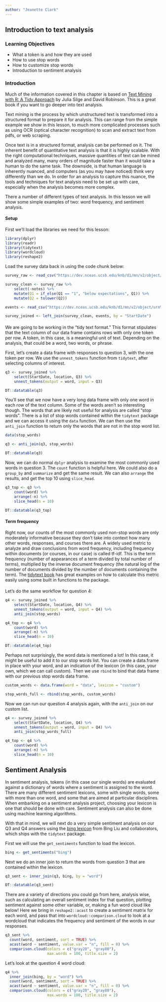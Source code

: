 ```yaml
---
author: "Jeanette Clark"
---
```


## Introduction to text analysis

### Learning Objectives

- What a token is and how they are used
- How to use stop words
- How to customize stop words
- Introduction to sentiment analysis

### Introduction

Much of the information covered in this chapter is based on [Text Mining with R: A Tidy Approach](https://www.tidytextmining.com/index.html) by Julia Silge and David Robinson. This is a great book if you want to go deeper into text analysis. 

Text mining is the process by which unstructured text is transformed into a structured format to prepare it for analysis. This can range from the simple example we show in this lesson, to much more complicated processes such as using OCR (optical character recognition) to scan and extract text from pdfs, or web scraping.

Once text is in a structured format, analysis can be performed on it. The inherent benefit of quantitative text analysis is that it is highly scalable. With the right computational techniques, massive quantities of text can be mined and analyzed many, many orders of magnitude faster than it would take a human to do the same task. The downside, is that human language is inherently nuanced, and computers (as you may have noticed) think very differently than we do. In order for an analysis to capture this nuance, the tools and techniques for text analysis need to be set up with care, especially when the analysis becomes more complex.

There a number of different types of text analysis. In this lesson we will show some simple examples of two: word frequency, and sentiment analysis.

#### Setup {.setup -}

First we'll load the libraries we need for this lesson:

```r
library(dplyr)
library(readr)
library(tidytext)
library(wordcloud)
library(reshape2)
```


Load the survey data back in using the code chunk below:

```r
survey_raw <- read_csv("https://dev.nceas.ucsb.edu/knb/d1/mn/v2/object/urn%3Auuid%3A71cb8d0d-70d5-4752-abcd-e3bcf7f14783", show_col_types = FALSE)

survey_clean <- survey_raw %>% 
    select(-notes) %>% 
    mutate(Q1 = if_else(Q1 == "1", "below expectations", Q1)) %>% 
    mutate(Q2 = tolower(Q2))

events <- read_csv("https://dev.nceas.ucsb.edu/knb/d1/mn/v2/object/urn%3Auuid%3A0a1dd2d8-e8db-4089-a176-1b557d6e2786", show_col_types = FALSE)

survey_joined <- left_join(survey_clean, events, by = "StartDate")
```

#### {-}

We are going to be working in the "tidy text format." This format stipulates that the text column of our data frame contains rows with only one token per row. A token, in this case, is a meaningful unit of text. Depending on the analysis, that could be a word, two words, or phrase.

First, let's create a data frame with responses to question 3, with the one token per row. We use the `unnest_tokens` function from `tidytext`, after selecting columns of interest.

```r
q3 <- survey_joined %>% 
    select(StartDate, location, Q3) %>% 
    unnest_tokens(output = word, input = Q3)
```


```r
DT::datatable(q3)
```

You'll see that we now have a very long data frame with only one word in each row of the text column. Some of the words aren't so interesting though. The words that are likely not useful for analysis are called "stop words". There is a list of stop words contained within the `tidytext` package and we can access it using the `data` function. We can then use the `anti_join` function to return only the words that are not in the stop word list.

```r
data(stop_words)

q3 <- anti_join(q3, stop_words)
```

```r
DT::datatable(q3)
```

Now, we can do normal `dplyr` analysis to examine the most commonly used words in question 3. The `count` function is helpful here. We could also do a `group_by` and `summarize` and get the same result. We can also `arrange` the results, and get the top 10 using `slice_head`.

```r
q3_top <- q3 %>% 
    count(word) %>% 
    arrange(-n) %>% 
    slice_head(n = 10)
```


```r
DT::datatable(q3_top)
```

#### Term frequency {- .aside}

Right now, our counts of the most commonly used non-stop words are only moderately informative because they don't take into context how many other words, responses, and courses there are. A widely used metric to analyze and draw conclusions from word frequency, including frequency within documents (or courses, in our case) is called tf-idf. This is the term frequency (number of appearances of a term divided by total number of terms), multiplied by the inverse document frequency (the natural log of the number of documents divided by the number of documents containing the term). The [tidytext book](https://www.tidytextmining.com/tfidf.html) has great examples on how to calculate this metric easily using some built in functions to the package.

#### {-}

Let's do the same workflow for question 4:

```r
q4 <- survey_joined %>% 
    select(StartDate, location, Q4) %>% 
    unnest_tokens(output = word, input = Q4) %>% 
    anti_join(stop_words)

q4_top <- q4 %>% 
    count(word) %>% 
    arrange(-n) %>% 
    slice_head(n = 10)
```

```r
DT::datatable(q4_top)
```

Perhaps not surprisingly, the word data is mentioned a lot! In this case, it might be useful to add it to our stop words list. You can create a data.frame in place with your word, and an indication of the lexicon (in this case, your own, which we can call custom). Then we use `rbind` to bind that data frame with our previous stop words data frame.

```r
custom_words <- data.frame(word = "data", lexicon = "custom")

stop_words_full <- rbind(stop_words, custom_words)
```

Now we can run our question 4 analysis again, with the `anti_join` on our custom list.

```r
q4 <- survey_joined %>% 
    select(StartDate, location, Q4) %>% 
    unnest_tokens(output = word, input = Q4) %>% 
    anti_join(stop_words_full)

q4_top <- q4 %>% 
    count(word) %>% 
    arrange(-n) %>% 
    slice_head(n = 10)
```

## Sentiment Analysis

In sentiment analysis, tokens (in this case our single words) are evaluated against a dictionary of words where a sentiment is assigned to the word. There are many different sentiment lexicons, some with single words, some with more than one word, and some that are aimed at particular disciplines. When embarking on a sentiment analysis project, choosing your lexicon is one that should be done with care. Sentiment analysis can also be done using machine learning algorithms.

With that in mind, we will next do a very simple sentiment analysis on our Q3 and Q4 answers using the [bing lexicon](https://www.cs.uic.edu/~liub/FBS/sentiment-analysis.html) from Bing Liu and collaborators, which ships with the `tidytext` package.

First we will use the `get_sentiments` function to load the lexicon.

```r
bing <- get_sentiments("bing")
```

Next we do an inner join to return the words from question 3 that are contained within the lexicon.

```r
q3_sent <- inner_join(q3, bing, by = "word")
```

```r
DT::datatable(q3_sent)
```

There are a variety of directions you could go from here, analysis wise, such as calculating an overall sentiment index for that question, plotting sentiment against some other variable, or, making a fun word cloud like below! Here we bring in `reshape2::acast` to create a sentiment matrix for each word, and pass that into `wordcloud::comparison.cloud` to look at a wordcloud that indicates the frequency and sentiment of the words in our responses.

```r
q3_sent %>% 
  count(word, sentiment, sort = TRUE) %>%
  acast(word ~ sentiment, value.var = "n", fill = 0) %>%
  comparison.cloud(colors = c("gray20", "gray80"),
                   max.words = 100, title.size = 2)
```

Let's look at the question 4 word cloud:

```r
q4 %>%
  inner_join(bing, by = "word") %>% 
  count(word, sentiment, sort = TRUE) %>%
  acast(word ~ sentiment, value.var = "n", fill = 0) %>%
  comparison.cloud(colors = c("gray20", "gray80"),
                   max.words = 100, title.size = 2)
```

